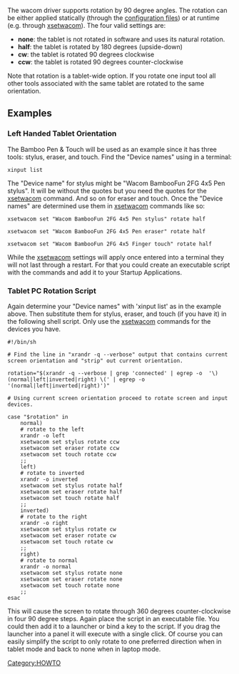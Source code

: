 The wacom driver supports rotation by 90 degree angles. The rotation can be
either applied statically (through the [[Configuring X|configuration
files]]) or at runtime (e.g. through [[xsetwacom]]).
{{Tip|text=Prior to xf86-input-wacom-0.11.0 rotation was tool-specific. It was necessary to rotate each input tool separately as the following examples show.  For the new Rotate parameter simply chose the one input tool you prefer to rotate.}}
The four valid settings are:
* '''none''': the tablet is not rotated in software and uses its natural rotation.
* '''half''': the tablet is rotated by 180 degrees (upside-down)
* '''cw''': the tablet is rotated 90 degrees clockwise
* '''ccw''': the tablet is rotated 90 degrees counter-clockwise

Note that rotation is a tablet-wide option.  If you rotate one input tool all other tools associated with the same tablet are rotated to the same orientation.

== Examples ==

=== Left Handed Tablet Orientation ===
The Bamboo Pen & Touch will be used as an example since it has three tools:  stylus, eraser, and touch.  Find the "Device names" using in a terminal:
<pre>
xinput list
</pre>
The "Device name" for stylus might be "Wacom BambooFun 2FG 4x5 Pen stylus".  It will be without the quotes but you need the quotes for the [[xsetwacom]] command.  And so on for eraser and touch.  Once the "Device names" are determined use them in [[xsetwacom]] commands like so:
<pre>
xsetwacom set "Wacom BambooFun 2FG 4x5 Pen stylus" rotate half 

xsetwacom set "Wacom BambooFun 2FG 4x5 Pen eraser" rotate half

xsetwacom set "Wacom BambooFun 2FG 4x5 Finger touch" rotate half
</pre>
While the [[xsetwacom]] settings will apply once entered into a terminal they will not last through a restart.  For that you could create an executable script with the commands and add it to your Startup Applications.

=== Tablet PC Rotation Script ===
Again determine your "Device names" with 'xinput list' as in the example above.  Then substitute them for stylus, eraser, and touch (if you have it) in the following shell script.  Only use the [[xsetwacom]] commands for the devices you have.
<pre>
#!/bin/sh

# Find the line in "xrandr -q --verbose" output that contains current screen orientation and "strip" out current orientation.

rotation="$(xrandr -q --verbose | grep 'connected' | egrep -o  '\) (normal|left|inverted|right) \(' | egrep -o '(normal|left|inverted|right)')"

# Using current screen orientation proceed to rotate screen and input devices.

case "$rotation" in
    normal)
    # rotate to the left
    xrandr -o left
    xsetwacom set stylus rotate ccw
    xsetwacom set eraser rotate ccw
    xsetwacom set touch rotate ccw
    ;;
    left)
    # rotate to inverted
    xrandr -o inverted
    xsetwacom set stylus rotate half
    xsetwacom set eraser rotate half
    xsetwacom set touch rotate half
    ;;
    inverted)
    # rotate to the right
    xrandr -o right
    xsetwacom set stylus rotate cw
    xsetwacom set eraser rotate cw
    xsetwacom set touch rotate cw
    ;;
    right)
    # rotate to normal
    xrandr -o normal
    xsetwacom set stylus rotate none
    xsetwacom set eraser rotate none
    xsetwacom set touch rotate none
    ;;
esac
</pre>
This will cause the screen to rotate through 360 degrees counter-clockwise in four 90 degree steps.  Again place the script in an executable file.  You could then add it to a launcher or bind a key to the script.  If you drag the launcher into a panel it will execute with a single click.  Of course you can easily simplify the script to only rotate to one preferred direction when in tablet mode and back to none when in laptop mode.


[[Category:HOWTO]]